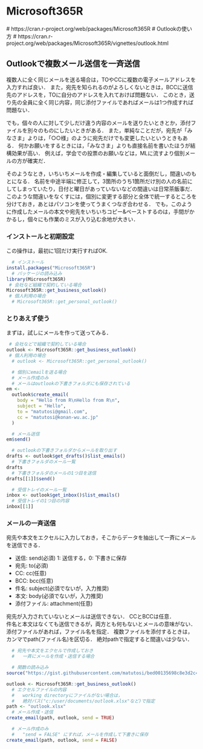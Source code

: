 # Microsoft365R {#Microsoft365R}
  #   https://cran.r-project.org/web/packages/Microsoft365R
  # Outlookの使い方
  #   https://cran.r-project.org/web/packages/Microsoft365R/vignettes/outlook.html

## Outlookで複数メール送信を一斉送信

複数人に全く同じメールを送る場合は，TOやCCに複数の電子メールアドレスを入力すれば良い．
また，宛先を知られるのがよろしくないときは，BCCに送信先のアドレスを，TOに自分のアドレスを入れておけば問題ない．
このとき，送り先の全員に全く同じ内容，同じ添付ファイルであればメールは1つ作成すれば問題ない．

でも，個々の人に対して少しだけ違う内容のメールを送りたいときとか，添付ファイルを別々のものにしたいときがある．
また，単純なことだが，宛先が「みなさま」よりは，「○○様」のように宛先だけでも変更したいというときもある．
何かお願いをするときには，「みなさま」よりも直接名前を書いたほうが結構効果が高い．
例えば，学会での投票のお願いなどは，MLに流すより個別メールの方が確実だ．

そのようなとき，いちいちメールを作成・編集していると面倒だし，間違いのもとになる．
名前を中途半端に修正して，3箇所のうち1箇所だけ別の人の名前にしてしまっていたり，日付と曜日があっていないなどの間違いは日常茶飯事だ．
このような間違いをなくすには，個別に変更する部分と全体で統一するところを分けておき，あとはパソコンを使ってうまくつなぎ合わせる．
でも，このように作成したメールの本文や宛先をいちいちコピー&ペーストするのは，手間がかかるし，個々にも作業のミスが入り込む余地が大きい．





### インストールと初期設定

この操作は，最初に1回だけ実行すればOK.
```r
  # インストール
install.packages("Microsoft365R")
  # パッケージの読み込み
library(Microsoft365R)
 # 会社など組織で契約している場合
Microsoft365R::get_business_outlook()
 # 個人利用の場合
  # Microsoft365R::get_personal_outlook()
```

### とりあえず使う

まずは，試しにメールを作って送ってみる．

```r
 # 会社などで組織で契約している場合
outlook <- Microsoft365R::get_business_outlook()
 # 個人利用の場合
  # outlook <- Microsoft365R::get_personal_outlook()

  # 個別にemailを送る場合
  # メール作成のみ
  # メールはoutlookの下書きフォルダにも保存されている
em <- 
  outlook$create_email(
    body = "Hello from R\nHello from R\n", 
    subject = "Hello",
    to = "matutosi@gmail.com", 
    cc = "matutosi@konan-wu.ac.jp"
  )

  # メール送信
em$send()

  # outlookの下書きフォルダからメールを取り出す
drafts <- outlook$get_drafts()$list_emails()
  # 下書きフォルダのメール一覧
drafts
  # 下書きフォルダのメールの1つ目を送信
drafts[[1]]$send()

  # 受信トレイのメール一覧
inbox <- outlook$get_inbox()$list_emails()
  # 受信トレイの1つ目の内容
inbox[[1]]
```


### メールの一斉送信

宛先や本文をエクセルに入力しておき，そこからデータを抽出して一斉にメールを送信できる．

- 送信: send(必須)   1: 送信する，0: 下書きに保存
- 宛先: to(必須)   
- CC: cc(任意)   
- BCC: bcc(任意)   
- 件名: subject(必須でないが，入力推奨)   
- 本文: body(必須でないが，入力推奨)   
- 添付ファイル: attachment(任意)   

宛先が入力されていないとメールは送信できない．
CCとBCCは任意．   
件名と本文はなくても送信できるが，両方とも何もないとメールの意味がない．   
添付ファイルがあれば，ファイル名を指定．
複数ファイルを添付するときは，カンマでpath(ファイル名)を区切る．
絶対pathで指定すると間違いは少ない．

```r
  # 宛先や本文をエクセルで作成しておき
  #   一斉にメールを作成・送信する場合

  # 関数の読み込み
source("https://gist.githubusercontent.com/matutosi/bed00135698c8e3d2c49ef08d12eef9c/raw/6acc2de844eeeab03aaf36f2391e223d621b36a8/outlook.R")

outlook <- Microsoft365R::get_business_outlook()
  # エクセルファイルの内容
  #   working directoryにファイルがない場合は，
  #   絶対パス("c:/user/documents/outlook.xlsx"など)で指定
path <- "outlook.xlsx"
  # メール作成・送信
create_email(path, outlook, send = TRUE)

  # メール作成のみ
  #   "send = FALSE" にすれば，メールを作成して下書きに保存
create_email(path, outlook, send = FALSE)
```
